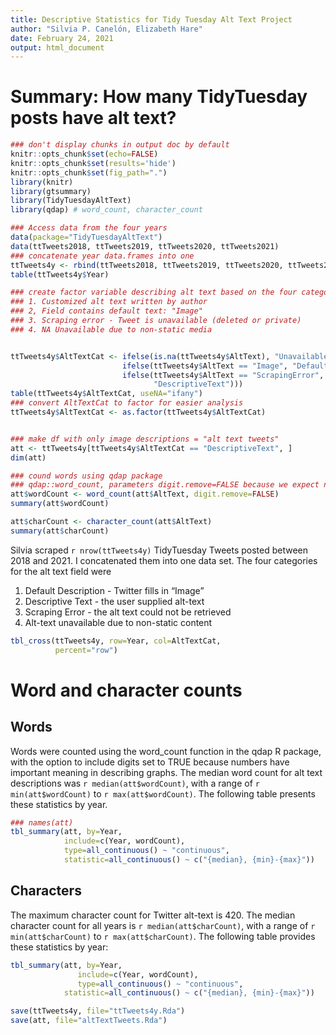 ```yaml
---
title: Descriptive Statistics for Tidy Tuesday Alt Text Project
author: "Silvia P. Canelón, Elizabeth Hare"
date: February 24, 2021
output: html_document
---
```


# Summary: How many TidyTuesday posts have alt text?



``` r
### don't display chunks in output doc by default
knitr::opts_chunk$set(echo=FALSE)
knitr::opts_chunk$set(results='hide')
knitr::opts_chunk$set(fig_path=".")
library(knitr)
library(gtsummary)
library(TidyTuesdayAltText)
library(qdap) # word_count, character_count

### Access data from the four years
data(package="TidyTuesdayAltText")
data(ttTweets2018, ttTweets2019, ttTweets2020, ttTweets2021)
### concatenate year data.frames into one
ttTweets4y <- rbind(ttTweets2018, ttTweets2019, ttTweets2020, ttTweets2021)
table(ttTweets4y$Year)

### create factor variable describing alt text based on the four categories
### 1. Customized alt text written by author
### 2, Field contains default text: "Image"
### 3. Scraping error - Tweet is unavailable (deleted or private)
### 4. NA Unavailable due to non-static media


ttTweets4y$AltTextCat <- ifelse(is.na(ttTweets4y$AltText), "UnavailableNonStatic",
                         ifelse(ttTweets4y$AltText == "Image", "DefaultDescription",
                         ifelse(ttTweets4y$AltText == "ScrapingError", "ScrapingError",
                                "DescriptiveText")))
table(ttTweets4y$AltTextCat, useNA="ifany")
### convert AltTextCat to factor for easier analysis
ttTweets4y$AltTextCat <- as.factor(ttTweets4y$AltTextCat)


### make df with only image descriptions = "alt text tweets"
att <- ttTweets4y[ttTweets4y$AltTextCat == "DescriptiveText", ]
dim(att)

### cound words using qdap package
### qdap::word_count, parameters digit.remove=FALSE because we expect numerals
att$wordCount <- word_count(att$AltText, digit.remove=FALSE)
summary(att$wordCount)

att$charCount <- character_count(att$AltText)
summary(att$charCount)
```


Silvia scraped 
`r nrow(ttTweets4y)` TidyTuesday Tweets posted between 2018 and 2021. I 
concatenated them into one data set. The four categories for the alt text field were

1. Default Description - Twitter fills in "Image"
2. Descriptive Text - the user supplied alt-text
3. Scraping Error - the alt text could not be retrieved
4. Alt-text unavailable due to non-static content



``` r
tbl_cross(ttTweets4y, row=Year, col=AltTextCat,
          percent="row")
```

# Word and character counts

## Words

Words were counted using the word_count function in the qdap R package, with
the option to include digits set to TRUE because numbers have important meaning
in describing graphs. The median word count for alt text descriptions was 
`r median(att$wordCount)`, with a range of 
`r min(att$wordCount)` to 
`r max(att$wordCount)`. 
The following table presents these statistics by year.


``` r
### names(att)
tbl_summary(att, by=Year,
            include=c(Year, wordCount),
            type=all_continuous() ~ "continuous",
            statistic=all_continuous() ~ c("{median}, {min}-{max}"))

```

## Characters

The maximum character count for Twitter alt-text is 420. The median character count
for all years is 
`r median(att$charCount)`, with a range of 
`r min(att$charCount)` to
`r max(att$charCount)`. 
The following table provides these statistics by year:

```r
tbl_summary(att, by=Year,
               include=c(Year, wordCount),
               type=all_continuous() ~ "continuous",
            statistic=all_continuous() ~ c("{median}, {min}-{max}"))

```


``` r
save(ttTweets4y, file="ttTweets4y.Rda")
save(att, file="altTextTweets.Rda")
```
